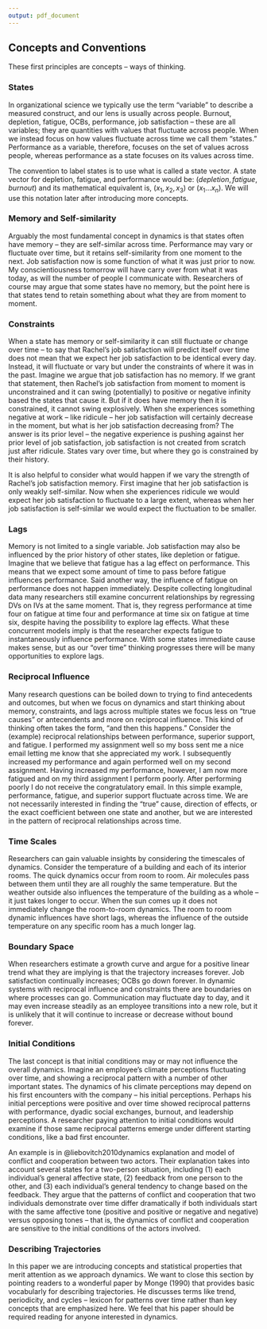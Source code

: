 ```yaml
---
output: pdf_document
---
```


## Concepts and Conventions

These first principles are concepts -- ways of thinking.

### States

In organizational science we typically use the term "variable" to describe a measured construct, and our lens is usually across people. Burnout, depletion, fatigue, OCBs, performance, job satisfaction -- these are all variables; they are quantities with values that fluctuate across people. When we instead focus on how values fluctuate across time we call them "states." Performance as a variable, therefore, focuses on the set of values across people, whereas performance as a state focuses on its values across time. 

The convention to label states is to use what is called a state vector. A state vector for depletion, fatigue, and performance would be: $(depletion, fatigue, burnout)$ and its mathematical equivalent is, $(x_1, x_2, x_3)$ or $(x_1 ...x_n)$. We will use this notation later after introducing more concepts.

### Memory and Self-similarity

Arguably the most fundamental concept in dynamics is that states often have memory -- they are self-similar across time. Performance may vary or fluctuate over time, but it retains self-similarity from one moment to the next. Job satisfaction now is some function of what it was just prior to now. My conscientiousness tomorrow will have carry over from what it was today, as will the number of people I communicate with. Researchers of course may argue that some states have no memory, but the point here is that states tend to retain something about what they are from moment to moment. 

### Constraints

When a state has memory or self-similarity it can still fluctuate or change over time -- to say that Rachel's job satisfaction will predict itself over time does not mean that we expect her job satisfaction to be identical every day. Instead, it will fluctuate or vary but under the constraints of where it was in the past. Imagine we argue that job satisfaction has no memory. If we grant that statement, then Rachel's job satisfaction from moment to moment is unconstrained and it can swing (potentially) to positive or negative infinity based the states that cause it. But if it does have memory then it is constrained, it cannot swing explosively. When she experiences something negative at work -- like ridicule -- her job satisfaction will certainly decrease in the moment, but what is her job satisfaction decreasing from? The answer is its prior level -- the negative experience is pushing against her prior level of job satisfaction, job satisfaction is not created from scratch just after ridicule. States vary over time, but where they go is constrained by their history.

It is also helpful to consider what would happen if we vary the strength of Rachel's job satisfaction memory. First imagine that her job satisfaction is only weakly self-similar. Now when she experiences ridicule we would expect her job satisfaction to fluctuate to a large extent, whereas when her job satisfaction is self-similar we would expect the fluctuation to be smaller. 

### Lags

Memory is not limited to a single variable. Job satisfaction may also be influenced by the prior history of other states, like depletion or fatigue. Imagine that we believe that fatigue has a lag effect on performance. This means that we expect some amount of time to pass before fatigue influences performance. Said another way, the influence of fatigue on performance does not happen immediately. Despite collecting longitudinal data many researchers still examine concurrent relationships by regressing DVs on IVs at the same moment. That is, they regress performance at time four on fatigue at time four and performance at time six on fatigue at time six, despite having the possibility to explore lag effects. What these concurrent models imply is that the researcher expects fatigue to instantaneously influence performance. With some states immediate cause makes sense, but as our "over time" thinking progresses there will be many opportunities to explore lags. 

### Reciprocal Influence

Many research questions can be boiled down to trying to find antecedents and outcomes, but when we focus on dynamics and start thinking about memory, constraints, and lags across multiple states we focus less on "true causes" or antecendents and more on reciprocal influence. This kind of thinking often takes the form, "and then this happens." Consider the (example) reciprocal relationships between performance, superior support, and fatigue. I performed my assignment well so my boss sent me a nice email letting me know that she appreciated my work. I subsequently increased my performance and again performed well on my second assignment. Having increased my performance, however, I am now more fatigued and on my third assignment I perform poorly. After performing poorly I do not receive the congratulatory email. In this simple example, performance, fatigue, and superior support fluctuate across time. We are not necessarily interested in finding the "true" cause, direction of effects, or the exact coefficient between one state and another, but we are interested in the pattern of reciprocal relationships across time. 

### Time Scales

Researchers can gain valuable insights by considering the timescales of dynamics. Consider the temperature of a building and each of its interior rooms. The quick dynamics occur from room to room. Air molecules pass between them until they are all roughly the same temperature. But the weather outside also influences the temperature of the building as a whole -- it just takes longer to occur. When the sun comes up it does not immediately change the room-to-room dynamics. The room to room dynamic influences have short lags, whereas the influence of the outside temperature on any specific room has a much longer lag.

### Boundary Space

When researchers estimate a growth curve and argue for a positive linear trend what they are implying is that the trajectory increases forever. Job satisfaction continually increases; OCBs go down forever. In dynamic systems with reciprocal influence and constraints there are boundaries on where processes can go. Communication may fluctuate day to day, and it may even increase steadily as an employee transitions into a new role, but it is unlikely that it will continue to increase or decrease without bound forever. 

### Initial Conditions

The last concept is that initial conditions may or may not influence the overall dynamics. Imagine an employee's climate perceptions fluctuating over time, and showing a reciprocal pattern with a number of other important states. The dynamics of his climate perceptions may depend on his first encounters with the company -- his initial perceptions. Perhaps his initial perceptions were positive and over time showed reciprocal patterns with performance, dyadic social exchanges, burnout, and leadership perceptions. A researcher paying attention to initial conditions would examine if those same reciprocal patterns emerge under different starting conditions, like a bad first encounter.

An example is in @liebovitch2010dynamics explanation and model of conflict and cooperation between two actors. Their explanation takes into account several states for a two-person situation, including (1) each individual's general affective state, (2) feedback from one person to the other, and (3) each individual's general tendency to change based on the feedback. They argue that the patterns of conflict and cooperation that two individuals demonstrate over time differ dramatically if both individuals start with the same affective tone (positive and positive or negative and negative) versus opposing tones -- that is, the dynamics of conflict and cooperation are sensitive to the initial conditions of the actors involved. 

### Describing Trajectories

In this paper we are introducing concepts and statistical properties that merit attention as we approach dynamics. We want to close this section by pointing readers to a wonderful paper by Monge (1990) that provides basic vocabularly for describing trajectories. He discusses terms like trend, periodicity, and cycles -- lexicon for patterns over time rather than key concepts that are emphasized here. We feel that his paper should be required reading for anyone interested in dynamics. 

